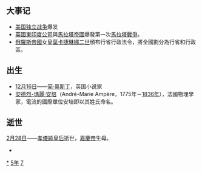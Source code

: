 {{yearTOC|1775|清'''[[乾隆|乾隆]]四十年'''；越南'''[[景興|景興]]三十六年'''；日本'''[[安永_(後桃園天皇)|安永]]四年'''}}
== 大事记 ==
*[[美國獨立戰爭|美国独立战争]]爆发
*[[英國東印度公司|英國東印度公司]]與[[馬拉塔帝國|馬拉塔帝國]]爆發第一次[[馬拉塔戰爭|馬拉塔戰爭]]。
*[[俄羅斯帝國|俄羅斯帝國]]女皇[[葉卡捷琳娜二世|葉卡捷琳娜二世]]頒布行省行政法令，將全國劃分為行省和行政區。

== 出生 ==
*[[12月16日|12月16日]]——[[简·奥斯丁|简·奥斯丁]]，英国小说家
*[[安德烈-瑪麗·安培|安德烈-瑪麗·安培]]（André-Marie Ampère，1775年－[[1836年|1836年]]），法國物理學家，電流的國際單位安培即以其姓氏命名。

== 逝世 ==
[[2月28日|2月28日]]——[[孝儀純皇后|孝儀純皇后]]逝世，[[嘉慶帝|嘉慶帝]]生母。
{{Wikisource year mention}}
*

[[Category:1775年|*]]
[[Category:1770年代|5年]]
[[Category:18世纪各年|7]]